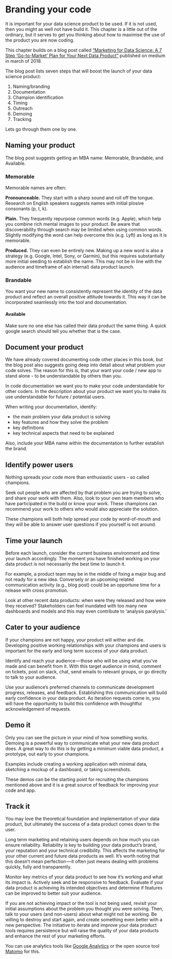 # Branding your code

It is important for your data science product to be used. If it is not used, then you might as well not have build it. This chapter is a little out of the ordinary, but it serves to get you thinking about how to maximise the use of the product you are now coding.

This chapter builds on a blog post called ["Marketing for Data Science: A 7 Step ‘Go-to-Market’ Plan for Your Next Data Product"](https://medium.com/indeed-data-science/marketing-for-data-science-a-7-step-go-to-market-plan-for-your-next-data-product-60c034c34d55) published on medium in march of 2018.

The blog post lists seven steps that will boost the launch of your data science product:

1. Naming/branding
2. Documentation
3. Champion identification
4. Timing
5. Outreach
6. Demoing
7. Tracking

Lets go through them one by one.

## Naming your product

The blog post suggests getting an MBA name: Memorable, Brandable, and Available. 

### Memorable    

Memorable names are often:

**Pronounceable.** They start with a sharp sound and roll off the tongue. Research on English speakers suggests names with initial plosive consonants (p, t, k).

**Plain.** They frequently repurpose common words (e.g. Apple), which help you combine rich mental images to your product. Be aware that discoverability through search may be limited when using common words. Slightly modifying the word can help overcome this (e.g. Lyft) as long as it is memorable.

**Produced.** They can even be entirely new. Making up a new word is also a strategy (e.g. Google, Intel, Sony, or Garmin), but this requires substantially more initial seeding to establish the name. This may not be in line with the audience and timeframe of a(n internal) data product launch.

### Brandable

You want your new name to consistently represent the identity of the data product and reflect an overall positive attitude towards it. This way it can be incorporated seamlessly into the tool and documentation.

#### Available

Make sure no one else has called their data product the same thing. A quick google search should tell you whether that is the case.

## Document your product

We have already covered documenting code other places in this book, but the blog post also suggests going deep into detail about what problem your code solves. The reason for this is, that your want your code / new app to stand alone - to be understandable by others than you. 

In code documentation we want you to make your code understandable for other coders. In the description about your product we want you to make its use understandable for future / potential users.  

When writing your documentation, identify:

* the main problem your data product is solving
* key features and how they solve the problem
* key definitions
* key technical aspects that need to be explained

Also, include your MBA name within the documentation to further establish the brand.

## Identify power users

Nothing spreads your code more than enthusiastic users - so called champions. 

Seek out people who are affected by that problem you are trying to solve, and share your work with them. Also, look to your own team members who have participated in the build or know your work. These champions can recommend your work to others who would also appreciate the solution.

These champions will both help spread your code by word-of-mouth and they will be able to answer user questions if you yourself is not around.

## Time your launch

Before each launch, consider the current business environment and time your launch accordingly. The moment you have finished working on your data product is not necessarily the best time to launch it. 

For example, a product team may be in the middle of fixing a major bug and not ready for a new idea. Conversely or an upcoming related communication activity (e.g., blog post) could be an opportune time for a release with cross promotion.

Look at other recent data products: when were they released and how were they received? Stakeholders can feel inundated with too many new dashboards and models and this may even contribute to ‘analysis paralysis.’

## Cater to your audience

If your champions are not happy, your product will wither and die. Developing positive working relationships with your champions and users is important for the early and long term success of your data product.

Identify and reach your audience — those who will be using what you’ve made and can benefit from it. With this target audience in mind, comment on tickets, post on slack, chat, send emails to relevant groups, or go directly to talk to your audience.

Use your audience’s preferred channels to communicate development progress, releases, and feedback. Establishing this communication will build early confidence in your data product. As iteration requests come in, you will have the opportunity to build this confidence with thoughtful acknowledgement of requests.

## Demo it

Only you can see the picture in your mind of how something works. Demoing is a powerful way to communicate what your new data product does. A great way to do this is by getting a minimum viable data product, a prototype, out early to your champions.

Examples include creating a working application with minimal data, sketching a mockup of a dashboard, or taking screenshots. 

These demos can be the starting point for recruiting the champions mentioned above and it is a great source of feedback for improving your code and app.

## Track it

You may love the theoretical foundation and implementation of your data product, but ultimately the success of a data product comes down to the user. 

Long term marketing and retaining users depends on how much you can ensure reliability. Reliability is key to building your data product’s brand, your reputation and your technical credibility. This affects the marketing for your other current and future data products as well. It’s worth noting that this doesn’t mean perfection — it often just means dealing with problems quickly, fully and transparently.

Monitor key metrics of your data product to see how it’s working and what its impact is. Actively seek and be responsive to feedback. Evaluate if your data product is achieving its intended objectives and determine if features can be improved to better suit your audience.

If you are not achieving impact or the tool is not being used, revisit your initial assumptions about the problem you thought you were solving. Then, talk to your users (and non-users) about what might not be working. Be willing to destroy and start again, and create something even better with a new perspective. The initiative to iterate and improve your data product tools requires persistence but will raise the quality of your data products and enhance the rest of your marketing efforts.

You can use analytics tools like [Google Analytics](https://www.google.com/analytics/) or the open source tool [Matomo](https://matomo.org/) for this.